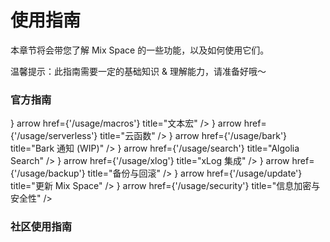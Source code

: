 # 使用指南

本章节将会带您了解 Mix Space 的一些功能，以及如何使用它们。


<Callout>温馨提示：此指南需要一定的基础知识 & 理解能力，请准备好哦～</Callout>

### 官方指南


<Cards num={3}>
  <Card icon={<UimMasterCard />} arrow href={'/usage/macros'} title="文本宏" />
  <Card
    icon={<UilCloudDatabaseTree />}
    arrow
    href={'/usage/serverless'}
    title="云函数"
  />
  <Card
    icon={<UilLifeRing />}
    arrow
    href={'/usage/bark'}
    title="Bark 通知  (WIP)"
  />
  <Card
    icon={<UilSearchAlt />}
    arrow
    href={'/usage/search'}
    title="Algolia Search"
  />
  <Card icon={<UilBitcoin />} arrow href={'/usage/xlog'} title="xLog 集成" />
  <Card
    icon={<UilHistoryAlt />}
    arrow
    href={'/usage/backup'}
    title="备份与回滚"
  />
  <Card
    icon={<UilArrowCircleUp />}
    arrow
    href={'/usage/update'}
    title="更新 Mix Space"
  />
  <Card
    icon={<UilArrowCircleUp />}
    arrow
    href={'/usage/security'}
    title="信息加密与安全性"
  />
</Cards>

### 社区使用指南

